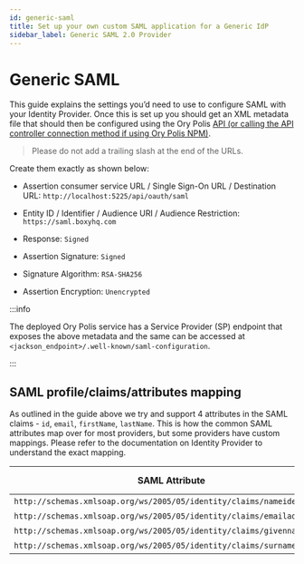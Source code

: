 ```yaml
---
id: generic-saml
title: Set up your own custom SAML application for a Generic IdP
sidebar_label: Generic SAML 2.0 Provider
---
```


# Generic SAML

This guide explains the settings you’d need to use to configure SAML with your Identity Provider. Once this is set up you should
get an XML metadata file that should then be configured using the Ory Polis
[API (or calling the API controller connection method if using Ory Polis NPM)](../sso-flow/index.mdx#21-add-connection).

> Please do not add a trailing slash at the end of the URLs.

Create them exactly as shown below:

- Assertion consumer service URL / Single Sign-On URL / Destination URL: `http://localhost:5225/api/oauth/saml`

- Entity ID / Identifier / Audience URI / Audience Restriction: `https://saml.boxyhq.com`

- Response: `Signed`

- Assertion Signature: `Signed`

- Signature Algorithm: `RSA-SHA256`

- Assertion Encryption: `Unencrypted`

:::info

The deployed Ory Polis service has a Service Provider (SP) endpoint that exposes the above metadata and the same can be accessed
at `<jackson_endpoint>/.well-known/saml-configuration`.

:::

## SAML profile/claims/attributes mapping

As outlined in the guide above we try and support 4 attributes in the SAML claims - `id`, `email`, `firstName`, `lastName`. This
is how the common SAML attributes map over for most providers, but some providers have custom mappings. Please refer to the
documentation on Identity Provider to understand the exact mapping.

| SAML Attribute                                                         | Ory Polis mapping |
| ---------------------------------------------------------------------- | ----------------- |
| `http://schemas.xmlsoap.org/ws/2005/05/identity/claims/nameidentifier` | id                |
| `http://schemas.xmlsoap.org/ws/2005/05/identity/claims/emailaddress`   | email             |
| `http://schemas.xmlsoap.org/ws/2005/05/identity/claims/givenname`      | firstName         |
| `http://schemas.xmlsoap.org/ws/2005/05/identity/claims/surname`        | lastName          |
